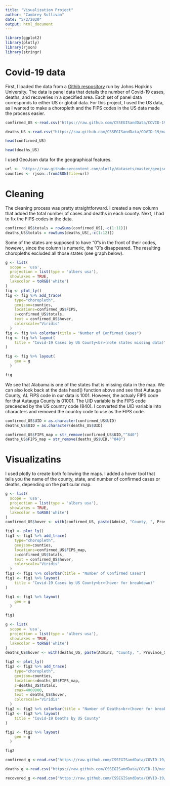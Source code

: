 ```yaml
---
title: "Visualization Project"
author: "Cambrey Sullivan"
date: "5/2/2020"
output: html_document
---
```


```r
library(ggplot2)
library(plotly)
library(rjson)
library(stringr)
```

# Covid-19 data

First, I loaded the data from a [Githib respository](https://github.com/CSSEGISandData/COVID-19/tree/master/csse_covid_19_data/csse_covid_19_time_series) run by Johns Hopkins University. The data is panel data that details the number of Covid-19 cases, deaths, and recoveries in a specified area. Each set of panel data corresponds to either US or global data. For this project, I used the US data, as I wanted to make a choropleth and the FIPS codes in the US data made the process easier.
 
```r
confirmed_US <-read.csv("https://raw.github.com/CSSEGISandData/COVID-19/master/csse_covid_19_data/csse_covid_19_time_series/time_series_covid19_confirmed_US.csv")

deaths_US <-read.csv("https://raw.github.com/CSSEGISandData/COVID-19/master/csse_covid_19_data/csse_covid_19_time_series/time_series_covid19_deaths_US.csv")
```


```r
head(confirmed_US)
```

```r
head(deaths_US)
```

I used GeoJson data for the geographical features.

```r
url <- 'https://raw.githubusercontent.com/plotly/datasets/master/geojson-counties-fips.json'
counties <- rjson::fromJSON(file=url)
```

# Cleaning

The cleaning process was pretty straightforward. I created a new column that added the total number of cases and deaths in each county. Next, I had to fix the FIPS codes in the data. 

```r
confirmed_US$totals = rowSums(confirmed_US[,-c(1:11)])
deaths_US$totals = rowSums(deaths_US[,-c(1:12)])
```

Some of the states are supposed to have "0"s in the front of their codes, however, since the column is numeric, the "0"s disappeared. The resulting choropleths excluded all those states (see graph below).

```r
g <- list(
  scope = 'usa',
  projection = list(type = 'albers usa'),
  showlakes = TRUE,
  lakecolor = toRGB('white')
)
fig <- plot_ly()
fig <- fig %>% add_trace(
    type="choropleth",
    geojson=counties,
    locations=confirmed_US$FIPS,
    z=confirmed_US$totals, 
    text = confirmed_US$hover,
    colorscale="Viridis"
  )
fig <- fig %>% colorbar(title = "Number of Confirmed Cases")
fig <- fig %>% layout(
    title = "Covid-19 Cases by US County<br>(note states missing data)"
)

fig <- fig %>% layout(
    geo = g
  )

fig
```

We see that Alabama is one of the states that is missing data in the map. We can also look back at the data head() function above and see that Autauga County, AL FIPS code in our data is 1001. However, the actualy FIPS code for that Autauga County is 01001. The UID variable is the FIPS code preceeded by the US country code (840). I converted the UID variable into characters and removed the country code to use as the FIPS code.

```r
confirmed_US$UID = as.character(confirmed_US$UID)
deaths_US$UID = as.character(deaths_US$UID)

confirmed_US$FIPS_map = str_remove(confirmed_US$UID,"^840")
deaths_US$FIPS_map = str_remove(deaths_US$UID,"^840")
```

# Visualizatins

I used plotly to create both following the maps. I added a hover tool that tells you the name of the county, state, and number of confirmed cases or deaths, depending on the particular map.

```r
g <- list(
  scope = 'usa',
  projection = list(type = 'albers usa'),
  showlakes = TRUE,
  lakecolor = toRGB('white')
)
confirmed_US$hover <- with(confirmed_US, paste(Admin2, "County, ", Province_State, "<br>", "Number of Confirmed Cases: ", totals))

fig1 <- plot_ly()
fig1 <- fig1 %>% add_trace(
    type="choropleth",
    geojson=counties,
    locations=confirmed_US$FIPS_map,
    z=confirmed_US$totals, 
    text = confirmed_US$hover,
    colorscale="Viridis"
  )
fig1 <- fig1 %>% colorbar(title = "Number of Confirmed Cases")
fig1 <- fig1 %>% layout(
    title = "Covid-19 Cases by US County<br>(hover for breakdown)"
)

fig1 <- fig1 %>% layout(
    geo = g
  )

fig1
```

```r
g <- list(
  scope = 'usa',
  projection = list(type = 'albers usa'),
  showlakes = TRUE,
  lakecolor = toRGB('white')
)
deaths_US$hover <- with(deaths_US, paste(Admin2, "County, ", Province_State, "<br>", "Number of Deaths: ", totals))

fig2 <- plot_ly()
fig2 <- fig2 %>% add_trace(
    type="choropleth",
    geojson=counties,
    locations=deaths_US$FIPS_map,
    z=deaths_US$totals, 
    zmax=4000000,
    text = deaths_US$hover,
    colorscale="Viridis"
  )
fig2 <- fig2 %>% colorbar(title = "Number of Deaths<br>(hover for breakdown")
fig2 <- fig2 %>% layout(
    title = "Covid-19 Deaths by US County"
)

fig2 <- fig2 %>% layout(
    geo = g
  )

fig2
```

```r
confirmed_g <-read.csv("https://raw.github.com/CSSEGISandData/COVID-19/master/csse_covid_19_data/csse_covid_19_time_series/time_series_covid19_confirmed_global.csv")

deaths_g <-read.csv("https://raw.github.com/CSSEGISandData/COVID-19/master/csse_covid_19_data/csse_covid_19_time_series/time_series_covid19_deaths_global.csv")

recovered_g <-read.csv("https://raw.github.com/CSSEGISandData/COVID-19/master/csse_covid_19_data/csse_covid_19_time_series/time_series_covid19_recovered_global.csv")
```


